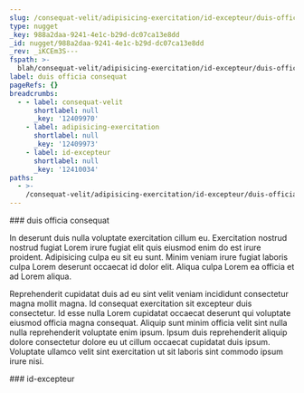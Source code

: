 ```yaml
---
slug: /consequat-velit/adipisicing-exercitation/id-excepteur/duis-officia-consequat
type: nugget
_key: 988a2daa-9241-4e1c-b29d-dc07ca13e8dd
_id: nugget/988a2daa-9241-4e1c-b29d-dc07ca13e8dd
_rev: _iKCEm3S---
fspath: >-
  blah/consequat-velit/adipisicing-exercitation/id-excepteur/duis-officia-consequat.md
label: duis officia consequat
pageRefs: {}
breadcrumbs:
  - - label: consequat-velit
      shortlabel: null
      _key: '12409970'
    - label: adipisicing-exercitation
      shortlabel: null
      _key: '12409973'
    - label: id-excepteur
      shortlabel: null
      _key: '12410034'
paths:
  - >-
    /consequat-velit/adipisicing-exercitation/id-excepteur/duis-officia-consequat
---
```


<NuggetArea>
<Nugget slug="/consequat-velit/adipisicing-exercitation/id-excepteur/duis-officia-consequat" type="nugget" _key="988a2daa-9241-4e1c-b29d-dc07ca13e8dd" _id="nugget/988a2daa-9241-4e1c-b29d-dc07ca13e8dd" _rev="_iKCEm3S---" fspath="blah/consequat-velit/adipisicing-exercitation/id-excepteur/duis-officia-consequat.md" label="duis officia consequat" paths="/consequat-velit/adipisicing-exercitation/id-excepteur/duis-officia-consequat">
<NuggetBody>
### duis officia consequat

In deserunt duis nulla voluptate exercitation cillum eu. Exercitation nostrud nostrud fugiat Lorem irure fugiat elit quis eiusmod enim do est irure proident. Adipisicing culpa eu sit eu sunt. Minim veniam irure fugiat laboris culpa Lorem deserunt occaecat id dolor elit. Aliqua culpa Lorem ea officia et ad Lorem aliqua.

Reprehenderit cupidatat duis ad eu sint velit veniam incididunt consectetur magna mollit magna. Id consequat exercitation sit excepteur duis consectetur. Id esse nulla Lorem cupidatat occaecat deserunt qui voluptate eiusmod officia magna consequat. Aliquip sunt minim officia velit sint nulla nulla reprehenderit voluptate enim ipsum. Ipsum duis reprehenderit aliquip dolore consectetur dolore eu ut cillum occaecat cupidatat duis ipsum. Voluptate ullamco velit sint exercitation ut sit laboris sint commodo ipsum irure nisi.

</NuggetBody>
<Breadcrumbs>
<Crumbs>
<Crumb _key="12409970" label="consequat-velit" /><Crumb _key="12409973" label="adipisicing-exercitation" /><Crumb _key="12410034" label="id-excepteur" />
</Crumbs>
</Breadcrumbs>
</Nugget>

<NuggetsInbound>
</NuggetsInbound>
<NuggetsOutbound>
</NuggetsOutbound>
</NuggetArea>
<PassagesInbound>
<Passage direction="inbound" type="passage" _key="12410034" _id="passage/12410034" _rev="_iKCEm3O--_" label="id-excepteur" passage="id-excepteur" fspath="blah/consequat-velit/adipisicing-exercitation/id-excepteur" paths="/consequat-velit/adipisicing-exercitation/id-excepteur" slug="/consequat-velit/adipisicing-exercitation/id-excepteur">
<NuggetBody>
### id-excepteur

</NuggetBody>
<Breadcrumbs>
<Crumbs>
<Crumb _key="12409970" label="consequat-velit" /><Crumb _key="12409973" label="adipisicing-exercitation" />
</Crumbs>
</Breadcrumbs>
</Passage>

</PassagesInbound>
<PassagesOutbound>
</PassagesOutbound>